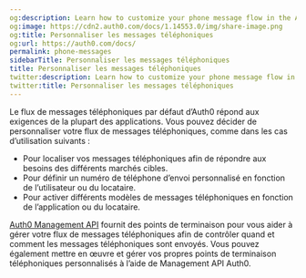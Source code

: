 ```yaml
---
og:description: Learn how to customize your phone message flow in the Auth0 Dashboard.
og:image: https://cdn2.auth0.com/docs/1.14553.0/img/share-image.png
og:title: Personnaliser les messages téléphoniques
og:url: https://auth0.com/docs/
permalink: phone-messages
sidebarTitle: Personnaliser les messages téléphoniques
title: Personnaliser les messages téléphoniques
twitter:description: Learn how to customize your phone message flow in the Auth0 Dashboard.
twitter:title: Personnaliser les messages téléphoniques
---
```


Le flux de messages téléphoniques par défaut d’Auth0 répond aux exigences de la plupart des applications. Vous pouvez décider de personnaliser votre flux de messages téléphoniques, comme dans les cas d’utilisation suivants :

* Pour localiser vos messages téléphoniques afin de répondre aux besoins des différents marchés cibles.
* Pour définir un numéro de téléphone d’envoi personnalisé en fonction de l’utilisateur ou du locataire.
* Pour activer différents modèles de messages téléphoniques en fonction de l’application ou du locataire.

[Auth0 Management API](https://auth0.com/docs/api/management/v2) fournit des points de terminaison pour vous aider à gérer votre flux de messages téléphoniques afin de contrôler quand et comment les messages téléphoniques sont envoyés. Vous pouvez également mettre en œuvre et gérer vos propres points de terminaison téléphoniques personnalisés à l’aide de Management API Auth0.